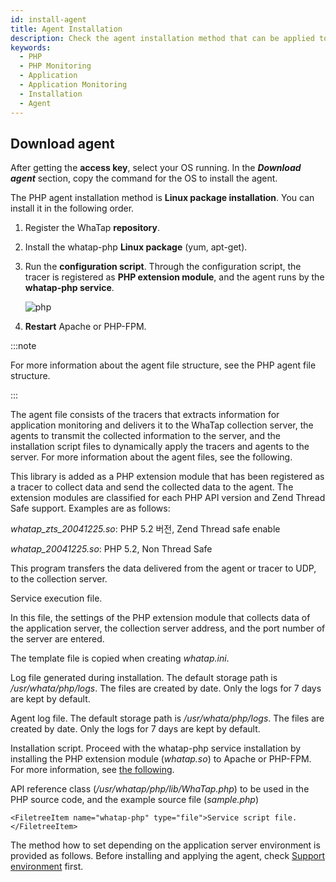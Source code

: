 ```yaml
---
id: install-agent
title: Agent Installation
description: Check the agent installation method that can be applied to the application server that runs in the PHP environment.
keywords:
  - PHP
  - PHP Monitoring
  - Application
  - Application Monitoring
  - Installation
  - Agent
---
```




<Agentsignupguide />

<Youtube ko='JJC5JidgKlk' en='ZK2DM4yePb8' ja='ZK2DM4yePb8' />


<Createprojectv2 />


<Accesskeyv2 />

## Download agent

After getting the **access key**, select your OS running. In the **_Download agent_** section, copy the command for the OS to install the agent.

The PHP agent installation method is **Linux package installation**. You can install it in the following order.

1. Register the WhaTap **repository**.

2. Install the whatap-php **Linux package** (yum, apt-get).

3. Run the **configuration script**. Through the configuration script, the tracer is registered as **PHP extension module**, and the agent runs by the **whatap-php service**.

   ![php](https://img.whatap.io/media/images/php.png)

4. **Restart** Apache or PHP-FPM.

:::note

For more information about the agent file structure, see the PHP agent file structure.

:::

The agent file consists of the tracers that extracts information for application monitoring and delivers it to the WhaTap collection server, the agents to transmit the collected information to the server, and the installation script files to dynamically apply the tracers and agents to the server. For more information about the agent files, see the following.

<Filetree name="whatap">

<FiletreeItem name="whatap_X.Y.Z.so" type="file">

  This library is added as a PHP extension module that has been registered as a tracer to collect data and send the collected data to the agent. The extension modules are classified for each PHP API version and Zend Thread Safe support. Examples are as follows: 

  _whatap_zts_20041225.so_: PHP 5.2 버전, Zend Thread safe enable

  _whatap_20041225.so_: PHP 5.2, Non Thread Safe 

</FiletreeItem>

<FiletreeItem name="whatap-php(whatap_php)" type="file">This program transfers the data delivered from the agent or tracer to UDP, to the collection server.</FiletreeItem>
  
  <FiletreeItem name="whatap_php" type="file">Service execution file.</FiletreeItem>

<FiletreeItem name="whatap.ini" type="file">In this file, the settings of the PHP extension module that collects data of the application server, the collection server address, and the port number of the server are entered.</FiletreeItem>

<FiletreeItem name="template.ini" type="file">The template file is copied when creating *whatap.ini*.</FiletreeItem>

<FiletreeItem name="whatap-install-yyyymmdd.log" type="file">Log file generated during installation. The default storage path is */usr/whata/php/logs*. The files are created by date. Only the logs for 7 days are kept by default.</FiletreeItem>

<FiletreeItem name="whatap-boot-yyyymmdd.log" type="file">Agent log file. The default storage path is */usr/whata/php/logs*. The files are created by date. Only the logs for 7 days are kept by default.</FiletreeItem>

<FiletreeItem name="install.sh" type="file">Installation script. Proceed with the whatap-php service installation by installing the PHP extension module (*whatap.so*) to Apache or PHP-FPM. For more information, see [the following](agent-troubleshooting#extension-modul-manual-setting).</FiletreeItem>

<FiletreeItem name="WhaTap.php (sample.php)" type="file">API reference class (*/usr/whatap/php/lib/WhaTap.php*) to be used in the PHP source code, and the example source file (*sample.php*)</FiletreeItem>

<FiletreeItem name="/etc/init.d" type="folder">
  
    <FiletreeItem name="whatap-php" type="file">Service script file.</FiletreeItem>
  
  </FiletreeItem>

</Filetree>

The method how to set depending on the application server environment is provided as follows. Before installing and applying the agent, check [Support environment](supported-spec) first.

<DocCardList/>
